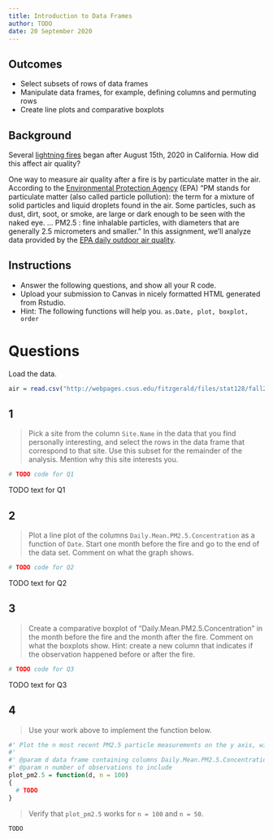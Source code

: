 ```yaml
---
title: Introduction to Data Frames
author: TODO
date: 20 September 2020
---
```


## Outcomes

- Select subsets of rows of data frames
- Manipulate data frames, for example, defining columns and permuting rows
- Create line plots and comparative boxplots

## Background

Several [lightning fires](https://www.fire.ca.gov/incidents/2020/8/16/czu-lightning-complex-including-warnella-fire/) began after August 15th, 2020 in California. How did this affect air quality?

One way to measure air quality after a fire is by particulate matter in the air.
According to the [Environmental Protection Agency](https://www.epa.gov/pm-pollution/particulate-matter-pm-basics) (EPA) "PM stands for particulate matter (also called particle pollution): the term for a mixture of solid particles and liquid droplets found in the air.
Some particles, such as dust, dirt, soot, or smoke, are large or dark enough to be seen with the naked eye.
...
PM2.5 : fine inhalable particles, with diameters that are generally 2.5 micrometers and smaller."
In this assignment, we'll analyze data provided by the [EPA daily outdoor air quality](https://www.epa.gov/outdoor-air-quality-data/download-daily-data).

## Instructions

- Answer the following questions, and show all your R code.
- Upload your submission to Canvas in nicely formatted HTML generated from Rstudio.
- Hint: The following functions will help you. `as.Date, plot, boxplot, order`

# Questions

Load the data.

```r
air = read.csv("http://webpages.csus.edu/fitzgerald/files/stat128/fall20/ad_viz_plotval_data.csv")
```

## 1

> Pick a site from the column `Site.Name` in the data that you find personally interesting, and select the rows in the data frame that correspond to that site.
> Use this subset for the remainder of the analysis.
> Mention why this site interests you.

```r
# TODO code for Q1
```

TODO text for Q1

## 2

> Plot a line plot of the columns `Daily.Mean.PM2.5.Concentration` as a function of `Date`.
> Start one month before the fire and go to the end of the data set.
> Comment on what the graph shows.

```r
# TODO code for Q2
```

TODO text for Q2


## 3

> Create a comparative boxplot of "Daily.Mean.PM2.5.Concentration" in the month before the fire and the month after the fire.
> Comment on what the boxplots show.
> Hint: create a new column that indicates if the observation happened before or after the fire.

```r
# TODO code for Q3
```

TODO text for Q3


## 4

> Use your work above to implement the function below. 

```r
#' Plot the n most recent PM2.5 particle measurements on the y axis, with date as the x axis.
#'
#' @param d data frame containing columns Daily.Mean.PM2.5.Concentration and Date for a single site
#' @param n number of observations to include
plot_pm2.5 = function(d, n = 100)
{
  # TODO
}
```

> Verify that `plot_pm2.5` works for `n = 100` and `n = 50`.

```r
TODO
```
